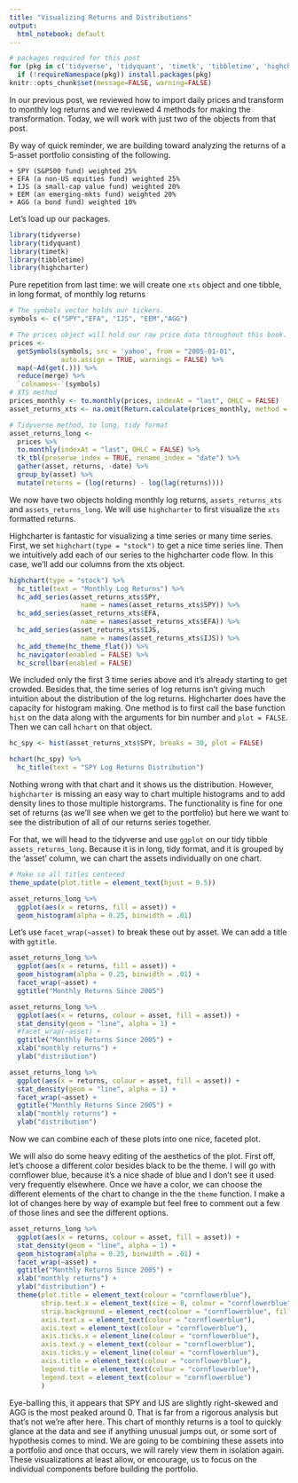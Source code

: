 ```yaml
---
title: "Visualizing Returns and Distributions"
output:
  html_notebook: default
---
```


 
```r
# packages required for this post
for (pkg in c('tidyverse', 'tidyquant', 'timetk', 'tibbletime', 'highcharter')) 
  if (!requireNamespace(pkg)) install.packages(pkg)
knitr::opts_chunk$set(message=FALSE, warning=FALSE)
```

In our previous post, we reviewed how to import daily prices and transform to monthly log returns and we reviewed 4 methods for making the transformation.  Today, we will work with just two of the objects from that post. 

By way of quick reminder, we are building toward analyzing the returns of a 5-asset portfolio consisting of the following.

    + SPY (S&P500 fund) weighted 25%
    + EFA (a non-US equities fund) weighted 25%
    + IJS (a small-cap value fund) weighted 20%
    + EEM (an emerging-mkts fund) weighted 20%
    + AGG (a bond fund) weighted 10%

Let's load up our packages.

```r
library(tidyverse)
library(tidyquant)
library(timetk)
library(tibbletime)
library(highcharter)
```

Pure repetition from last time: we will create one `xts` object and one tibble, in long format, of monthly log returns

```r
# The symbols vector holds our tickers. 
symbols <- c("SPY","EFA", "IJS", "EEM","AGG")

# The prices object will hold our raw price data throughout this book.
prices <- 
  getSymbols(symbols, src = 'yahoo', from = "2005-01-01", 
             auto.assign = TRUE, warnings = FALSE) %>% 
  map(~Ad(get(.))) %>% 
  reduce(merge) %>%
  `colnames<-`(symbols)
# XTS method
prices_monthly <- to.monthly(prices, indexAt = "last", OHLC = FALSE)
asset_returns_xts <- na.omit(Return.calculate(prices_monthly, method = "log"))

# Tidyverse method, to long, tidy format
asset_returns_long <- 
  prices %>% 
  to.monthly(indexAt = "last", OHLC = FALSE) %>% 
  tk_tbl(preserve_index = TRUE, rename_index = "date") %>%
  gather(asset, returns, -date) %>% 
  group_by(asset) %>%  
  mutate(returns = (log(returns) - log(lag(returns))))
```

We now have two objects holding monthly log returns, `assets_returns_xts` and `assets_returns_long`.  We will use `highcharter` to first visualize the `xts` formatted returns.

Highcharter is fantastic for visualizing a time series or many time series.  First, we set `highchart(type = "stock")` to get a nice time series line. Then we intuitively add each of our series to the highcharter code flow. In this case, we'll add our columns from the xts object.

```r
highchart(type = "stock") %>% 
  hc_title(text = "Monthly Log Returns") %>%
  hc_add_series(asset_returns_xts$SPY, 
                  name = names(asset_returns_xts$SPY)) %>%
  hc_add_series(asset_returns_xts$EFA, 
                  name = names(asset_returns_xts$EFA)) %>%
  hc_add_series(asset_returns_xts$IJS, 
                  name = names(asset_returns_xts$IJS)) %>%
  hc_add_theme(hc_theme_flat()) %>%
  hc_navigator(enabled = FALSE) %>% 
  hc_scrollbar(enabled = FALSE)

```

We included only the first 3 time series above and it's already starting to get crowded. Besides that, the time series of log returns isn't giving much intuition about the distribution of the log returns. Highcharter does have the capacity for histogram making. One method is to first call the base function `hist` on the data along with the arguments for bin number and `plot = FALSE`. Then we can call `hchart` on that object. 

```r
hc_spy <- hist(asset_returns_xts$SPY, breaks = 30, plot = FALSE)

hchart(hc_spy) %>% 
  hc_title(text = "SPY Log Returns Distribution")
```

Nothing wrong with that chart and it shows us the distribution. However, `highcharter` is missing an easy way to chart multiple histograms and to add density lines to those multiple historgrams.  The functionality is fine for one set of returns (as we'll see when we get to the portfolio) but here we want to see the distribution of all of our returns series together. 

For that, we will head to the tidyverse and use `ggplot` on our tidy tibble `assets_returns_long`. Because it is in long, tidy format, and it is grouped by the 'asset' column, we can chart the assets individually on one chart. 

```r

# Make so all titles centered
theme_update(plot.title = element_text(hjust = 0.5))

asset_returns_long %>% 
  ggplot(aes(x = returns, fill = asset)) + 
  geom_histogram(alpha = 0.25, binwidth = .01)
```

Let's use `facet_wrap(~asset)` to break these out by asset. We can add a title with `ggtitle`.

```r
asset_returns_long %>% 
  ggplot(aes(x = returns, fill = asset)) + 
  geom_histogram(alpha = 0.25, binwidth = .01) + 
  facet_wrap(~asset) + 
  ggtitle("Monthly Returns Since 2005")
```


```r

asset_returns_long %>% 
  ggplot(aes(x = returns, colour = asset, fill = asset)) +
  stat_density(geom = "line", alpha = 1) +
  #facet_wrap(~asset) +
  ggtitle("Monthly Returns Since 2005") +
  xlab("monthly returns") +
  ylab("distribution") 

```


```r
asset_returns_long %>% 
  ggplot(aes(x = returns, colour = asset, fill = asset)) +
  stat_density(geom = "line", alpha = 1) +
  facet_wrap(~asset) +
  ggtitle("Monthly Returns Since 2005") +
  xlab("monthly returns") +
  ylab("distribution") 
```

Now we can combine each of these plots into one nice, faceted plot. 

We will also do some heavy editing of the aesthetics of the plot. First off, let's choose a different color besides black to be the theme. I will go with cornflower blue, because it's a nice shade of blue and I don't see it used very frequently elsewhere. Once we have a color, we can choose the different elements of the chart to change in the the `theme` function. I make a lot of changes here by way of example but feel free to comment out a few of those lines and see the different options.


```r
asset_returns_long %>% 
  ggplot(aes(x = returns, colour = asset, fill = asset)) +
  stat_density(geom = "line", alpha = 1) +
  geom_histogram(alpha = 0.25, binwidth = .01) +
  facet_wrap(~asset) +
  ggtitle("Monthly Returns Since 2005") +
  xlab("monthly returns") +
  ylab("distribution") +
  theme(plot.title = element_text(colour = "cornflowerblue"),  
        strip.text.x = element_text(size = 8, colour = "cornflowerblue"), 
        strip.background = element_rect(colour = "cornflowerblue", fill = "white"), 
        axis.text.x = element_text(colour = "cornflowerblue"), 
        axis.text = element_text(colour = "cornflowerblue"), 
        axis.ticks.x = element_line(colour = "cornflowerblue"), 
        axis.text.y = element_text(colour = "cornflowerblue"), 
        axis.ticks.y = element_line(colour = "cornflowerblue"),
        axis.title = element_text(colour = "cornflowerblue"),
        legend.title = element_text(colour = "cornflowerblue"),
        legend.text = element_text(colour = "cornflowerblue")
        )
```

Eye-balling this, it appears that SPY and IJS are slightly right-skewed and AGG is the most peaked around 0.  That is far from a rigorous analysis but that's not we're after here. This chart of monthly returns is a tool to quickly glance at the data and see if anything unusual jumps out, or some sort of hypothesis comes to mind. We are going to be combining these assets into a portfolio and once that occurs, we will rarely view them in isolation again. These visualizations at least allow, or encourage, us to focus on the individual components before building the portfolio. 





